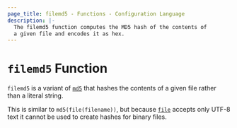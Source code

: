 ```yaml
---
page_title: filemd5 - Functions - Configuration Language
description: |-
  The filemd5 function computes the MD5 hash of the contents of
  a given file and encodes it as hex.
---
```


# `filemd5` Function

`filemd5` is a variant of [`md5`](/mnptu/language/functions/md5)
that hashes the contents of a given file rather than a literal string.

This is similar to `md5(file(filename))`, but
because [`file`](/mnptu/language/functions/file) accepts only UTF-8 text it cannot be used to
create hashes for binary files.

